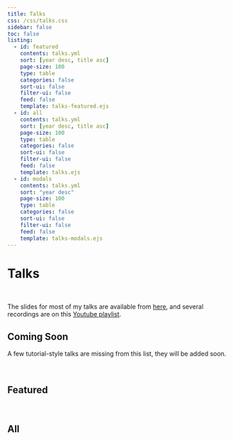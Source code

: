 ```yaml
---
title: Talks
css: /css/talks.css
sidebar: false
toc: false
listing:
  - id: featured
    contents: talks.yml
    sort: [year desc, title asc]
    page-size: 100
    type: table
    categories: false
    sort-ui: false
    filter-ui: false
    feed: false
    template: talks-featured.ejs
  - id: all
    contents: talks.yml
    sort: [year desc, title asc]
    page-size: 100
    type: table
    categories: false
    sort-ui: false
    filter-ui: false
    feed: false
    template: talks.ejs
  - id: modals
    contents: talks.yml
    sort: "year desc"
    page-size: 100
    type: table
    categories: false
    sort-ui: false
    filter-ui: false
    feed: false
    template: talks-modals.ejs
---
```


:::{.column-body-outset}

# Talks

<p>&nbsp;</p>

The slides for most of my talks are available from [here](https://slides.com/neeldhara), and several recordings are on this [Youtube playlist](https://www.youtube.com/watch?v=1JJfmGoryT4&list=PLadhlDF3zdvv_AoemI9U6qkN5E89_DEgU).

:::{.callout-warning}
# Coming Soon

A few tutorial-style talks are missing from this list, they will be added soon.
:::

<p>&nbsp;</p>


::: {.panel-tabset}

## Featured

<p>&nbsp;</p>

::: {#featured}
::: 

## All

<p>&nbsp;</p>

::: {#all}
:::

:::

:::



::: {#modals}
:::
